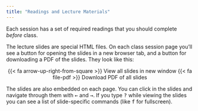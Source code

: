 ```yaml
---
title: "Readings and Lecture Materials"
---
```


Each session has a set of required readings that you should complete *before* class. 

The lecture slides are special HTML files. On each class session page you'll see a button for opening the slides in a new browser tab, and a button for downloading a PDF of the slides. They look like this:

<p class="buttons" style="text-align:center;"><span class="btn btn-slide">{{< fa arrow-up-right-from-square >}} View all slides in new window</span> <span class="btn btn-slide">{{< fa file-pdf >}} Download PDF of all slides</span></p>

The slides are also embedded on each page. You can click in the slides and navigate through them with <kbd>←</kbd> and <kbd>→</kbd>. If you type <kbd>?</kbd> while viewing the slides you can see a list of slide-specific commands (like <kbd>f</kbd> for fullscreen).
